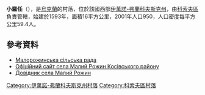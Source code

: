 <!-- 檔案不存在 [[Image:MalyRozhyn.jpg|right]] -->

{{coord|48|15|40|N|25|4|47|E|scale:30000|display=title}}

'''小羅任'''（{{lang-uk|Малий Рожин}}），是[[烏克蘭|烏克蘭]]的村落，位於該國西部[[伊萬諾-弗蘭科夫斯克州|伊萬諾-弗蘭科夫斯克州]]，由[[科索夫區|科索夫區]]負責管轄，始建於1593年，面積16平方公里，2001年人口950，人口密度每平方公里59.4人。

==參考資料==
*[https://web.archive.org/web/20140714163516/http://malyi-rozhyn.kosiv.net/ Малорожинська сільська рада]
* [https://web.archive.org/web/20140714163516/http://malyi-rozhyn.kosiv.net/ Офіційний сайт села Малий Рожин Косівського району]
* [http://kosiv.org.ua/index.cfm/do/villages.m-rozhyn Довідник села Малий Рожин] {{Wayback|url=http://kosiv.org.ua/index.cfm/do/villages.m-rozhyn |date=20161010064450 }}

{{DEFAULTSORT:Малий Рожин}}
[[Category:伊萬諾-弗蘭科夫斯克州村落|Category:伊萬諾-弗蘭科夫斯克州村落]]
[[Category:科索夫區村落|Category:科索夫區村落]]


{{IvanoFrankivsk-geo-stub}}